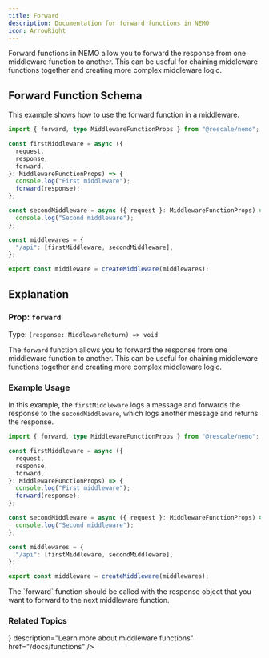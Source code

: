 ```yaml
---
title: Forward
description: Documentation for forward functions in NEMO
icon: ArrowRight
---
```



Forward functions in NEMO allow you to forward the response from one middleware function to another. This can be useful for chaining middleware functions together and creating more complex middleware logic.

## Forward Function Schema

This example shows how to use the forward function in a middleware.

```ts title="middleware.ts"
import { forward, type MiddlewareFunctionProps } from "@rescale/nemo";

const firstMiddleware = async ({
  request,
  response,
  forward,
}: MiddlewareFunctionProps) => {
  console.log("First middleware");
  forward(response);
};

const secondMiddleware = async ({ request }: MiddlewareFunctionProps) => {
  console.log("Second middleware");
};

const middlewares = {
  "/api": [firstMiddleware, secondMiddleware],
};

export const middleware = createMiddleware(middlewares);
```

## Explanation

### Prop: `forward`

Type: `(response: MiddlewareReturn) => void`

The `forward` function allows you to forward the response from one middleware function to another. This can be useful for chaining middleware functions together and creating more complex middleware logic.

### Example Usage

In this example, the `firstMiddleware` logs a message and forwards the response to the `secondMiddleware`, which logs another message and returns the response.

```ts title="middleware.ts"
import { forward, type MiddlewareFunctionProps } from "@rescale/nemo";

const firstMiddleware = async ({
  request,
  response,
  forward,
}: MiddlewareFunctionProps) => {
  console.log("First middleware");
  forward(response);
};

const secondMiddleware = async ({ request }: MiddlewareFunctionProps) => {
  console.log("Second middleware");
};

const middlewares = {
  "/api": [firstMiddleware, secondMiddleware],
};

export const middleware = createMiddleware(middlewares);
```

<Callout>
  The `forward` function should be called with the response object that you want
  to forward to the next middleware function.
</Callout>

### Related Topics

<Cards>
  <Card
    title="Functions"
    icon={<ArrowRightIcon />}
    description="Learn more about middleware functions"
    href="/docs/functions"
  />
</Cards>

